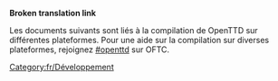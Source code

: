 '''Broken translation link'''{{en/-}}
[[Category:fr/Développement]]

Les documents suivants sont liés à la compilation de OpenTTD sur différentes plateformes. Pour une aide sur la compilation sur diverses plateformes, rejoignez [irc://irc.oftc.net/openttd.compile #openttd] sur OFTC.